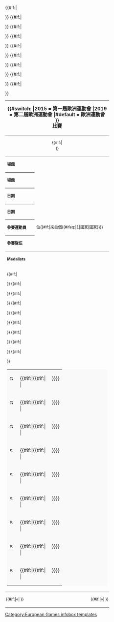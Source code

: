 <table class="infobox" cellpadding="3" style="width:27em; text-align:left; font-size:90%; line-height:1.5em; border-collapse:collapse;">
<tr><td colspan="2" style="text-align:center; font-size:125%; font-weight:bold; border-bottom:1px solid #aaa;">{{#switch:{{{games}}}
|2015 = 第一屆歐洲運動會
|2019 = 第二屆歐洲運動會
|#default = 歐洲運動會
}}<br>{{{event}}}比賽</td></tr>
{{#if:{{{image|}}}|<tr><td colspan="2" style="text-align:center; border-bottom:1px solid #aaa;"> {{{image}}} {{#if:{{{caption|}}}|<br /><span style="font-size:95%">{{{caption}}}</span> }}</td></tr>}}<!--
-->{{#if:{{{venues|}}}|<tr><th>場館</th><td>{{{venues}}}</td></tr>}}<!--
-->{{#if:{{{venue|}}}|<tr><th>場館</th><td>{{{venue}}}</td></tr>}}<!--
-->{{#if:{{{dates|}}}|<tr><th>日期</th><td>{{{dates}}}</td></tr>}}<!--
-->{{#if:{{{date|}}}|<tr><th>日期</th><td>{{{date}}}</td></tr>}}<!--
-->{{#if:{{{competitors|}}}|<tr><th>參賽運動員</th><td>{{{competitors}}}位{{#if:{{{nations|}}}|來自{{{nations}}}個{{#ifeq:{{{nations}}}|1|國家|國家}}}}</td></tr>}}<!--
-->{{#if:{{{teams|}}}|<tr><th>參賽隊伍</th><td>{{{teams}}}</td></tr>}}<!--
-->{{#if:{{{gold|}}}{{{silver|}}}{{{bronze|}}}|
<tr><th colspan="2" style="border-top:1px solid #aaa;">Medalists</th></tr>
<tr><td colspan="2"><table style="background-color:#f9f9f9;"><!--
-->{{#if:{{{gold|}}}|<tr valign="top"><td>[[File:Gold medal icon.svg|14px|Gold medal|link=]]&nbsp;</td><td class="nowraplinks">{{{gold}}}{{#if:{{{goldNOC|}}}|{{#if:{{{longnames|}}}|<br/>|</td><td>&nbsp;}}{{flagIOC2|{{{goldNOC}}}|{{{games|}}}}}}}</td></tr>}}<!--
-->{{#if:{{{gold2|}}}|<tr valign="top"><td>[[File:Gold medal icon.svg|14px|Gold medal|link=]]&nbsp;</td><td class="nowraplinks">{{{gold2}}}{{#if:{{{goldNOC2|}}}|{{#if:{{{longnames|}}}|<br/>|</td><td>&nbsp;}}{{flagIOC2|{{{goldNOC2}}}|{{{games|}}}}}}}</td></tr>}}<!--
-->{{#if:{{{gold3|}}}|<tr valign="top"><td>[[File:Gold medal icon.svg|14px|Gold medal|link=]]&nbsp;</td><td class="nowraplinks">{{{gold3}}}{{#if:{{{goldNOC3|}}}|{{#if:{{{longnames|}}}|<br/>|</td><td>&nbsp;}}{{flagIOC2|{{{goldNOC3}}}|{{{games|}}}}}}}</td></tr>}}<!--
-->{{#if:{{{silver|}}}|<tr valign="top"><td>[[File:Silver medal icon.svg|14px|Silver medal|link=]]&nbsp;</td><td class="nowraplinks">{{{silver}}}{{#if:{{{silverNOC|}}}|{{#if:{{{longnames|}}}|<br/>|</td><td>&nbsp;}}{{flagIOC2|{{{silverNOC}}}|{{{games|}}}}}}}</td></tr>}}<!--
-->{{#if:{{{silver2|}}}|<tr valign="top"><td>[[File:Silver medal icon.svg|14px|Silver medal|link=]]&nbsp;</td><td class="nowraplinks">{{{silver2}}}{{#if:{{{silverNOC2|}}}|{{#if:{{{longnames|}}}|<br/>|</td><td>&nbsp;}}{{flagIOC2|{{{silverNOC2}}}|{{{games|}}}}}}}</td></tr>}}<!--
-->{{#if:{{{silver3|}}}|<tr valign="top"><td>[[File:Silver medal icon.svg|14px|Silver medal|link=]]&nbsp;</td><td class="nowraplinks">{{{silver3}}}{{#if:{{{silverNOC3|}}}|{{#if:{{{longnames|}}}|<br/>|</td><td>&nbsp;}}{{flagPASO|{{{silverNOC3}}}|{{{games|}}}}}}}</td></tr>}}<!--
-->{{#if:{{{bronze|}}}|<tr valign="top"><td>[[File:Bronze medal icon.svg|14px|Bronze medal|link=]]&nbsp;</td><td class="nowraplinks">{{{bronze}}}{{#if:{{{bronzeNOC|}}}|{{#if:{{{longnames|}}}|<br/>|</td><td>&nbsp;}}{{flagIOC2|{{{bronzeNOC}}}|{{{games|}}}}}}}</td></tr>}}<!--
-->{{#if:{{{bronze2|}}}|<tr valign="top"><td>[[File:Bronze medal icon.svg|14px|Bronze medal|link=]]&nbsp;</td><td class="nowraplinks">{{{bronze2}}}{{#if:{{{bronzeNOC2|}}}|{{#if:{{{longnames|}}}|<br/>|</td><td>&nbsp;}}{{flagIOC2|{{{bronzeNOC2}}}|{{{games|}}}}}}}</td></tr>}}<!--
-->{{#if:{{{bronze3|}}}|<tr valign="top"><td>[[File:Bronze medal icon.svg|14px|Bronze medal|link=]]&nbsp;</td><td class="nowraplinks">{{{bronze3}}}{{#if:{{{bronzeNOC3|}}}|{{#if:{{{longnames|}}}|<br/>|</td><td>&nbsp;}}{{flagIOC2|{{{bronzeNOC3}}}|{{{games|}}}}}}}</td></tr>}}<!--
--></table></td></tr>}}<!--
-->{{#if:{{{prev|}}}{{{next|}}}|<tr><td align="left" style="border-top:1px solid #aaa; padding:0.2em;">{{#if:{{{prev|}}}|«{{{prev}}}|&nbsp;}}</td><td align="right" style="border-top:1px solid #aaa; padding:0.2em;">{{#if:{{{next|}}}|{{{next}}}»|&nbsp;}}</td></tr>}}<!--
--></table><noinclude>[[Category:European Games infobox templates]]</noinclude>